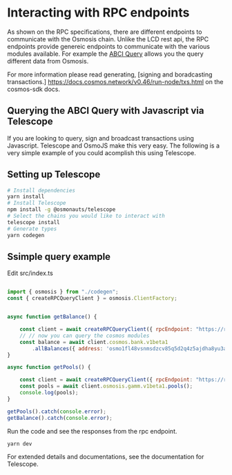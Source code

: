 # Interacting with RPC endpoints

As shown on the RPC specifications, there are different endpoints to communicate with the Osmosis chain. Unlike the LCD rest api, the RPC endpoints provide genereic endpoints to communicate with the various modules available. For example the [ABCI Query](/api?v=RPC#/operations/abci_query) allows you the query different data from Osmosis.

For more information please read generating, [signing and boradcasting transactions.] https://docs.cosmos.network/v0.46/run-node/txs.html on the cosmos-sdk docs. 

## Querying the ABCI Query with Javascript via Telescope

If you are looking to query, sign and broadcast transactions using Javascript. Telescope and OsmoJS make this very easy. The following is a very simple example of you could acomplish this using Telescope.

## Setting up Telescope
```bash
# Install dependencies
yarn install
# Install Telescope
npm install -g @osmonauts/telescope
# Select the chains you would like to interact with
telescope install
# Generate types 
yarn codegen
```
## Ssimple query example
Edit src/index.ts
```javascript 

import { osmosis } from "./codegen";
const { createRPCQueryClient } = osmosis.ClientFactory;


async function getBalance() {

    const client = await createRPCQueryClient({ rpcEndpoint: "https://rpc.osmosis.zone" });
    // // now you can query the cosmos modules
    const balance = await client.cosmos.bank.v1beta1
        .allBalances({ address: 'osmo1fl48vsnmsdzcv85q5d2q4z5ajdha8yu3aq6l09' });
}

async function getPools() {

    const client = await createRPCQueryClient({ rpcEndpoint: "https://rpc.osmosis.zone" });
    const pools = await client.osmosis.gamm.v1beta1.pools();
    console.log(pools);
}

getPools().catch(console.error);
getBalance().catch(console.error);

```

Run the code and see the responses from the rpc endpoint. 
```bash
yarn dev
````

For extended details and documentations, see the documentation for Telescope. 



